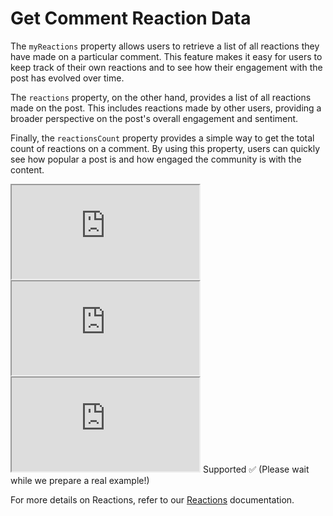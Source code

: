 # Get Comment Reaction Data

The `myReactions` property allows users to retrieve a list of all reactions they have made on a particular comment. This feature makes it easy for users to keep track of their own reactions and to see how their engagement with the post has evolved over time.

The `reactions` property, on the other hand, provides a list of all reactions made on the post. This includes reactions made by other users, providing a broader perspective on the post's overall engagement and sentiment.

Finally, the `reactionsCount` property provides a simple way to get the total count of reactions on a comment. By using this property, users can quickly see how popular a post is and how engaged the community is with the content.

<Tabs>
  <Tab title="iOS">
    <iframe src="https://gist.github.com/amythee/b024a7b06fe507d0be46fafcfcff29ca"></iframe>
  </Tab>
  <Tab title="Android">
    <iframe src="https://gist.github.com/amythee/2ed17b96eba985e573509cc8cb890c30#file-amitycommentreaction-kt"></iframe>
  </Tab>
  <Tab title="TypeScript">
    <iframe src="https://gist.github.com/0bc0e5a6bba26ed6feee2a857ddd33a3"></iframe>
  </Tab>
  <Tab title="Flutter">
    Supported ✅ (Please wait while we prepare a real example!)
  </Tab>
</Tabs>

For more details on Reactions, refer to our [Reactions](../reactions/) documentation.